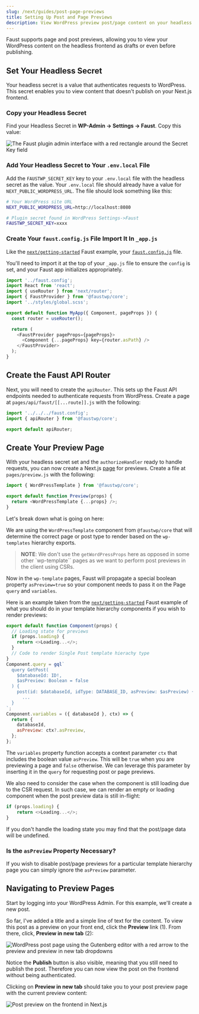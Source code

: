 ```yaml
---
slug: /next/guides/post-page-previews
title: Setting Up Post and Page Previews
description: View WordPress preview post/page content on your headless frontend with Faust
---
```


Faust supports page and post previews, allowing you to view your WordPress content on the headless frontend as drafts or even before publishing.

## Set Your Headless Secret

Your headless secret is a value that authenticates requests to WordPress. This secret enables you to view content that doesn't publish on your Next.js frontend.

### Copy your Headless Secret

Find your Headless Secret in **WP-Admin -> Settings -> Faust**. Copy this value:

<img
  src="/docs/img/headless-admin-secret.png"
  alt="The Faust plugin admin interface with a red rectangle around the Secret Key field"
/>

### Add Your Headless Secret to Your `.env.local` File

Add the `FAUSTWP_SECRET_KEY` key to your `.env.local` file with the headless secret as the value. Your `.env.local` file should already have a value for `NEXT_PUBLIC_WORDPRESS_URL`. The file should look something like this:

```bash title=.env.local {13}
# Your WordPress site URL
NEXT_PUBLIC_WORDPRESS_URL=http://localhost:8080

# Plugin secret found in WordPress Settings->Faust
FAUSTWP_SECRET_KEY=xxxx
```

### Create Your `faust.config.js` File Import It In `_app.js`

Like the [`next/getting-started`](https://github.com/wpengine/faustjs/tree/main/examples/next/faustwp-getting-started) Faust example, your [`faust.config.js`](https://github.com/wpengine/faustjs/blob/main/examples/next/faustwp-getting-started/faust.config.js) file.

You'll need to import it at the top of your `_app.js` file to ensure the `config` is set, and your Faust app initializes appropriately.

```js title=pages/_app.js {1}
import '../faust.config';
import React from 'react';
import { useRouter } from 'next/router';
import { FaustProvider } from '@faustwp/core';
import '../styles/global.scss';

export default function MyApp({ Component, pageProps }) {
  const router = useRouter();

  return (
    <FaustProvider pageProps={pageProps}>
      <Component {...pageProps} key={router.asPath} />
    </FaustProvider>
  );
}
```

## Create the Faust API Router

Next, you will need to create the `apiRouter`. This sets up the Faust API endpoints needed to authenticate requests from WordPress. Create a page at `pages/api/faust/[[...route]].js` with the following:

```js
import '../../../faust.config';
import { apiRouter } from '@faustwp/core';

export default apiRouter;
```

## Create Your Preview Page

With your headless secret set and the `authorizeHandler` ready to handle requests, you can now create a Next.js [page](https://nextjs.org/docs/basic-features/pages) for previews. Create a file at `pages/preview.js` with the following:

```js title=pages/preview.js
import { WordPressTemplate } from '@faustwp/core';

export default function Preview(props) {
  return <WordPressTemplate {...props} />;
}

```
Let's break down what is going on here:

We are using the `WordPressTemplate` component from `@faustwp/core` that will determine the correct page or post type to render based on the `wp-templates` hierarchy exports.

> **NOTE**: We don't use the `getWordPressProps` here as opposed in some other `wp-template`` pages as we want to perform post previews in the client using CSRs.

Now in the `wp-template` pages, Faust will propagate a special boolean property `asPreview=true` so your component needs to pass it on the Page `query` and `variables`.

Here is an example taken from the [`next/getting-started`](https://github.com/wpengine/faustjs/tree/main/examples/next/faustwp-getting-started) Faust example of what you should do in your template hierarchy components if you wish to render previews:

```js title=wp-templates/single.js {20}
export default function Component(props) {
  // Loading state for previews
  if (props.loading) {
    return <>Loading...</>;
  }
  // Code to render Single Post template hierachy type
}
Component.query = gql`
  query GetPost(
    $databaseId: ID!,
	$asPreview: Boolean = false
  ) {
    post(id: $databaseId, idType: DATABASE_ID, asPreview: $asPreview) {
	  ...
  }
`;
Component.variables = ({ databaseId }, ctx) => {
  return {
    databaseId,
    asPreview: ctx?.asPreview,
  };
};
```

The `variables` property function accepts a context parameter `ctx` that includes the boolean value `asPreview`. This will be `true` when you are previewing a page and `false` otherwise.
We can leverage this parameter by inserting it in the `query` for requesting post or page previews.

We also need to consider the case when the component is still loading due to the CSR request.
In such case, we can render an empty or loading component when the post preview data is still in-flight:

```js
if (props.loading) {
	return <>Loading...</>;
}
```

If you don't handle the loading state you may find that the post/page data will be undefined.

### Is the `asPreview` Property Necessary?

If you wish to disable post/page previews for a particular template hierarchy page you can simply ignore the `asPreview` parameter.

## Navigating to Preview Pages

Start by logging into your WordPress Admin. For this example, we'll create a new post.

So far, I've added a title and a simple line of text for the content. To view this post as a preview on your front end, click the **Preview** link (1). From there, click, **Preview in new tab** (2):

<img
  src="/docs/img/post-preview.png"
  alt="WordPress post page using the Gutenberg editor with a red arrow to the preview and preview in new tab dropdowns"
/>

Notice the **Publish** button is also visible, meaning that you still need to publish the post. Therefore you can now view the post on the frontend without being authenticated.

Clicking on **Preview in new tab** should take you to your post preview page with the current preview content:

<img
  src="/docs/img/post-preview-frontend.png"
  alt="Post preview on the frontend in Next.js"
/>
